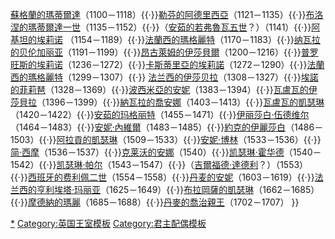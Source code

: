 {{Navbox
|name = 英格蘭君主配偶
|title = [[英格兰君主配偶列表|英格蘭君主配偶]]

|list1 = [[佛兰德的玛蒂尔达]]（1066－1083）{{·}}[[蘇格蘭的瑪蒂爾達]]（1100－1118）{{·}}[[勒芬的阿德里西亞]]（1121－1135）{{·}}[[布洛涅的瑪蒂爾德|布洛涅的瑪蒂爾達一世]]（1135－1152）{{·}}（[[若弗鲁瓦五世 (安茹)|安茹的若弗魯瓦五世]]？）（1141）{{·}}[[阿基坦的埃莉诺]] （1154－1189）{{·}}[[法蘭西的瑪格麗特，匈牙利與英格蘭王后|法蘭西的瑪格麗特]]（1170－1183）{{·}}[[纳瓦拉的贝伦加丽亚]]（1191－1199）{{·}}[[昂古萊姆的伊莎貝爾]]（1200－1216）{{·}}[[普罗旺斯的埃莉诺]]（1236－1272）{{·}}[[卡斯蒂里亞的埃莉諾]]（1272－1290）{{·}}[[法蘭西的瑪格麗特，英格蘭王后|法蘭西的瑪格麗特]]（1299－1307）{{·}} [[法兰西的伊莎贝拉]]（1308－1327）{{·}}[[埃諾的菲莉琶]]（1328－1369）{{·}}[[波西米亞的安妮]]（1383－1394）{{·}}[[瓦盧瓦的伊莎貝拉]]（1396－1399）{{·}}[[納瓦拉的喬安娜]]（1403－1413）{{·}}[[瓦盧瓦的凱瑟琳]]（1420－1422）{{·}}[[安茹的玛格丽特]]（1455－1471）{{·}}[[伊丽莎白·伍德维尔]]（1464－1483）{{·}}[[安妮·內維爾]]（1483－1485）{{·}}[[约克的伊丽莎白 (英格兰王后)|約克的伊麗莎白]]（1486－1503）{{·}}[[阿拉貢的凱瑟琳]]（1509－1533）{{·}}[[安妮·博林]]（1533－1536）{{·}}[[简·西摩 (英格兰王后)|简·西摩]]（1536－1537）{{·}}[[克莱沃的安娜]]（1540）{{·}}[[凯瑟琳·霍华德]]（1540－1542）{{·}}[[凯瑟琳·帕尔]]（1543－1547）{{·}}（[[吉爾福德·達德利]]？）（1553） {{·}}[[腓力二世 (西班牙)|西班牙的费利佩二世]]（1554－1558）{{·}}[[丹麦的安娜 (1574年－1619年)|丹麦的安妮]]（1603－1619）{{·}}[[法兰西的亨利埃塔·玛丽亚]]（1625－1649）{{·}}[[布拉岡薩的凱瑟琳]]（1662－1685）{{·}}[[摩德納的瑪麗]]（1685－1688）{{·}}[[丹麦的乔治王子|丹麥的喬治親王]]（1702－1707） 
}}<noinclude>

[[Category:英格兰君主配偶|*]]
[[Category:英国王室模板]]
[[Category:君主配偶模板]]
</noinclude>